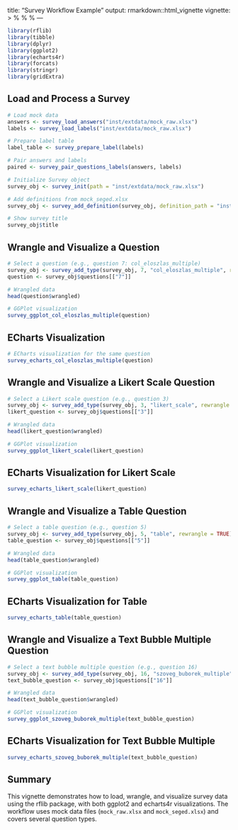 
title: "Survey Workflow Example"
output: rmarkdown::html_vignette
vignette: >
  %\VignetteIndexEntry{Survey Workflow Example}
  %\VignetteEngine{knitr::rmarkdown}
  %\VignetteEncoding{UTF-8}
---

```r
library(rflib)
library(tibble)
library(dplyr)
library(ggplot2)
library(echarts4r)
library(forcats)
library(stringr)
library(gridExtra)
```

## Load and Process a Survey

```r
# Load mock data
answers <- survey_load_answers("inst/extdata/mock_raw.xlsx")
labels <- survey_load_labels("inst/extdata/mock_raw.xlsx")

# Prepare label table
label_table <- survey_prepare_label(labels)

# Pair answers and labels
paired <- survey_pair_questions_labels(answers, labels)

# Initialize Survey object
survey_obj <- survey_init(path = "inst/extdata/mock_raw.xlsx")

# Add definitions from mock_seged.xlsx
survey_obj <- survey_add_definition(survey_obj, definition_path = "inst/extdata/mock_seged.xlsx", rewrangle = TRUE, replot = FALSE)

# Show survey title
survey_obj$title
```

## Wrangle and Visualize a Question

```r
# Select a question (e.g., question 7: col_eloszlas_multiple)
survey_obj <- survey_add_type(survey_obj, 7, "col_eloszlas_multiple", rewrangle = TRUE)
question <- survey_obj$questions[["7"]]

# Wrangled data
head(question$wrangled)

# GGPlot visualization
survey_ggplot_col_eloszlas_multiple(question)
```

## ECharts Visualization

```r
# ECharts visualization for the same question
survey_echarts_col_eloszlas_multiple(question)
```

## Wrangle and Visualize a Likert Scale Question

```r
# Select a Likert scale question (e.g., question 3)
survey_obj <- survey_add_type(survey_obj, 3, "likert_scale", rewrangle = TRUE)
likert_question <- survey_obj$questions[["3"]]

# Wrangled data
head(likert_question$wrangled)

# GGPlot visualization
survey_ggplot_likert_scale(likert_question)
```

## ECharts Visualization for Likert Scale

```r
survey_echarts_likert_scale(likert_question)
```

## Wrangle and Visualize a Table Question

```r
# Select a table question (e.g., question 5)
survey_obj <- survey_add_type(survey_obj, 5, "table", rewrangle = TRUE)
table_question <- survey_obj$questions[["5"]]

# Wrangled data
head(table_question$wrangled)

# GGPlot visualization
survey_ggplot_table(table_question)
```

## ECharts Visualization for Table

```r
survey_echarts_table(table_question)
```

## Wrangle and Visualize a Text Bubble Multiple Question

```r
# Select a text bubble multiple question (e.g., question 16)
survey_obj <- survey_add_type(survey_obj, 16, "szoveg_buborek_multiple", rewrangle = TRUE)
text_bubble_question <- survey_obj$questions[["16"]]

# Wrangled data
head(text_bubble_question$wrangled)

# GGPlot visualization
survey_ggplot_szoveg_buborek_multiple(text_bubble_question)
```

## ECharts Visualization for Text Bubble Multiple

```r
survey_echarts_szoveg_buborek_multiple(text_bubble_question)
```

## Summary

This vignette demonstrates how to load, wrangle, and visualize survey data using the rflib package, with both ggplot2 and echarts4r visualizations. The workflow uses mock data files (`mock_raw.xlsx` and `mock_seged.xlsx`) and covers several question types.
